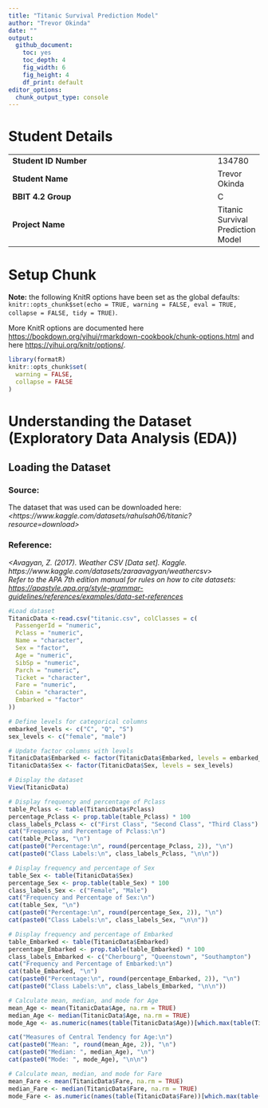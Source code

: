 ```yaml
---
title: "Titanic Survival Prediction Model"
author: "Trevor Okinda"
date: ""
output:
  github_document: 
    toc: yes
    toc_depth: 4
    fig_width: 6
    fig_height: 4
    df_print: default
editor_options:
  chunk_output_type: console
---
```


# Student Details

|                                              |     |
|----------------------------------------------|-----|
| **Student ID Number**                        | 134780 |
| **Student Name**                             | Trevor Okinda |
| **BBIT 4.2 Group**                           | C |
| **Project Name**                             | Titanic Survival Prediction Model |

# Setup Chunk

**Note:** the following KnitR options have been set as the global defaults: <BR> `knitr::opts_chunk$set(echo = TRUE, warning = FALSE, eval = TRUE, collapse = FALSE, tidy = TRUE)`.

More KnitR options are documented here <https://bookdown.org/yihui/rmarkdown-cookbook/chunk-options.html> and here <https://yihui.org/knitr/options/>.

```r
library(formatR)
knitr::opts_chunk$set(
  warning = FALSE,
  collapse = FALSE
)
```

# Understanding the Dataset (Exploratory Data Analysis (EDA))

## Loading the Dataset

### Source: 

The dataset that was used can be downloaded here: *\<https://www.kaggle.com/datasets/rahulsah06/titanic?resource=download\>*

### Reference:

*\<Avagyan, Z. (2017). Weather CSV [Data set]. Kaggle. https://www.kaggle.com/datasets/zaraavagyan/weathercsv\>\
Refer to the APA 7th edition manual for rules on how to cite datasets: <https://apastyle.apa.org/style-grammar-guidelines/references/examples/data-set-references>*

```r
#Load dataset
TitanicData <-read.csv("titanic.csv", colClasses = c(
  PassengerId = "numeric",
  Pclass = "numeric",
  Name = "character",
  Sex = "factor",
  Age = "numeric",
  SibSp = "numeric",
  Parch = "numeric",
  Ticket = "character",
  Fare = "numeric",
  Cabin = "character",
  Embarked = "factor"
))

# Define levels for categorical columns
embarked_levels <- c("C", "Q", "S")
sex_levels <- c("female", "male")

# Update factor columns with levels
TitanicData$Embarked <- factor(TitanicData$Embarked, levels = embarked_levels)
TitanicData$Sex <- factor(TitanicData$Sex, levels = sex_levels)

# Display the dataset
View(TitanicData)
```

```r
# Display frequency and percentage of Pclass
table_Pclass <- table(TitanicData$Pclass)
percentage_Pclass <- prop.table(table_Pclass) * 100
class_labels_Pclass <- c("First Class", "Second Class", "Third Class")
cat("Frequency and Percentage of Pclass:\n")
cat(table_Pclass, "\n")
cat(paste0("Percentage:\n", round(percentage_Pclass, 2)), "\n")
cat(paste0("Class Labels:\n", class_labels_Pclass, "\n\n"))

# Display frequency and percentage of Sex
table_Sex <- table(TitanicData$Sex)
percentage_Sex <- prop.table(table_Sex) * 100
class_labels_Sex <- c("Female", "Male")
cat("Frequency and Percentage of Sex:\n")
cat(table_Sex, "\n")
cat(paste0("Percentage:\n", round(percentage_Sex, 2)), "\n")
cat(paste0("Class Labels:\n", class_labels_Sex, "\n\n"))

# Display frequency and percentage of Embarked
table_Embarked <- table(TitanicData$Embarked)
percentage_Embarked <- prop.table(table_Embarked) * 100
class_labels_Embarked <- c("Cherbourg", "Queenstown", "Southampton")
cat("Frequency and Percentage of Embarked:\n")
cat(table_Embarked, "\n")
cat(paste0("Percentage:\n", round(percentage_Embarked, 2)), "\n")
cat(paste0("Class Labels:\n", class_labels_Embarked, "\n\n"))

```

```r
# Calculate mean, median, and mode for Age
mean_Age <- mean(TitanicData$Age, na.rm = TRUE)
median_Age <- median(TitanicData$Age, na.rm = TRUE)
mode_Age <- as.numeric(names(table(TitanicData$Age))[which.max(table(TitanicData$Age))])

cat("Measures of Central Tendency for Age:\n")
cat(paste0("Mean: ", round(mean_Age, 2)), "\n")
cat(paste0("Median: ", median_Age), "\n")
cat(paste0("Mode: ", mode_Age), "\n\n")

# Calculate mean, median, and mode for Fare
mean_Fare <- mean(TitanicData$Fare, na.rm = TRUE)
median_Fare <- median(TitanicData$Fare, na.rm = TRUE)
mode_Fare <- as.numeric(names(table(TitanicData$Fare))[which.max(table(TitanicData$Fare))])
```

